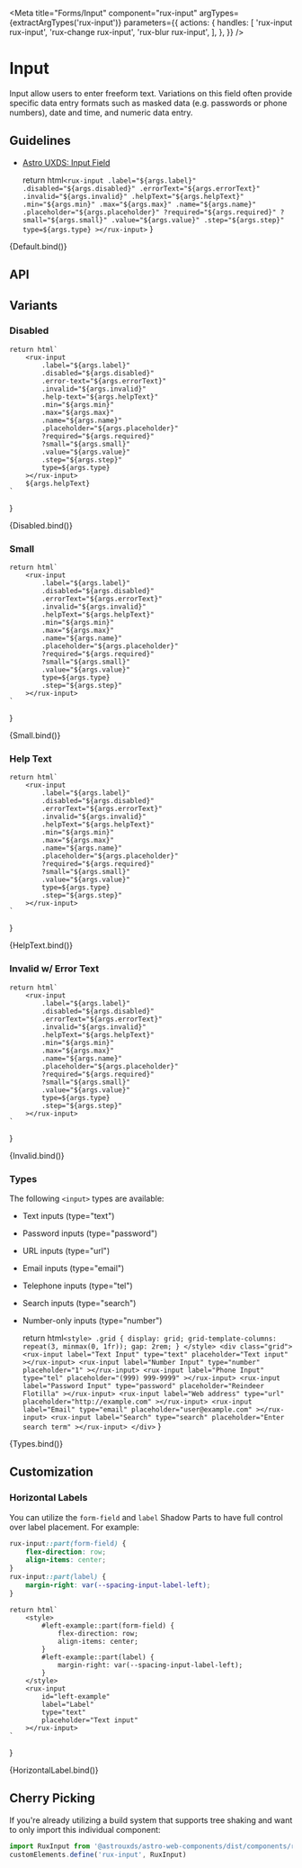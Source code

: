 
<Meta
    title="Forms/Input"
    component="rux-input"
    argTypes={extractArgTypes('rux-input')}
    parameters={{
        actions: {
            handles: [
                'rux-input rux-input',
                'rux-change rux-input',
                'rux-blur rux-input',
            ],
        },
    }}
/>

# Input

Input allow users to enter freeform text. Variations on this field often provide specific data entry formats such as masked data (e.g. passwords or phone numbers), date and time, and numeric data entry.

## Guidelines

-   [Astro UXDS: Input Field](https://www.astrouxds.com/components/input-field/)

    return html`
        <rux-input
            .label="${args.label}"
            .disabled="${args.disabled}"
            .errorText="${args.errorText}"
            .invalid="${args.invalid}"
            .helpText="${args.helpText}"
            .min="${args.min}"
            .max="${args.max}"
            .name="${args.name}"
            .placeholder="${args.placeholder}"
            ?required="${args.required}"
            ?small="${args.small}"
            .value="${args.value}"
            .step="${args.step}"
            type=${args.type}
        ></rux-input>
    `
}

<Canvas>
    <Story
        name="Default"
        args={{
            type: 'text',
            label: 'Input label',
        }}
    >
        {Default.bind()}
    </Story>
</Canvas>

## API

<ArgsTable of="rux-input" />

## Variants

### Disabled

    return html`
        <rux-input
            .label="${args.label}"
            .disabled="${args.disabled}"
            .error-text="${args.errorText}"
            .invalid="${args.invalid}"
            .help-text="${args.helpText}"
            .min="${args.min}"
            .max="${args.max}"
            .name="${args.name}"
            .placeholder="${args.placeholder}"
            ?required="${args.required}"
            ?small="${args.small}"
            .value="${args.value}"
            .step="${args.step}"
            type=${args.type}
        ></rux-input>
        ${args.helpText}
    `
}

<Canvas>
    <Story
        name="Disabled"
        args={{
            label: 'Disabled input',
            disabled: true,
            type: 'text',
        }}
    >
        {Disabled.bind()}
    </Story>
</Canvas>

### Small

    return html`
        <rux-input
            .label="${args.label}"
            .disabled="${args.disabled}"
            .errorText="${args.errorText}"
            .invalid="${args.invalid}"
            .helpText="${args.helpText}"
            .min="${args.min}"
            .max="${args.max}"
            .name="${args.name}"
            .placeholder="${args.placeholder}"
            ?required="${args.required}"
            ?small="${args.small}"
            .value="${args.value}"
            type=${args.type}
            .step="${args.step}"
        ></rux-input>
    `
}

<Canvas>
    <Story
        name="Small"
        args={{
            label: 'Small Label',
            small: true,
            type: 'text',
        }}
    >
        {Small.bind()}
    </Story>
</Canvas>

### Help Text

    return html`
        <rux-input
            .label="${args.label}"
            .disabled="${args.disabled}"
            .errorText="${args.errorText}"
            .invalid="${args.invalid}"
            .helpText="${args.helpText}"
            .min="${args.min}"
            .max="${args.max}"
            .name="${args.name}"
            .placeholder="${args.placeholder}"
            ?required="${args.required}"
            ?small="${args.small}"
            .value="${args.value}"
            type=${args.type}
            .step="${args.step}"
        ></rux-input>
    `
}

<Canvas>
    <Story
        name="Help Text"
        args={{
            label: 'Help text',
            helpText: 'Help text',
            type: 'text',
        }}
    >
        {HelpText.bind()}
    </Story>
</Canvas>

### Invalid w/ Error Text

    return html`
        <rux-input
            .label="${args.label}"
            .disabled="${args.disabled}"
            .errorText="${args.errorText}"
            .invalid="${args.invalid}"
            .helpText="${args.helpText}"
            .min="${args.min}"
            .max="${args.max}"
            .name="${args.name}"
            .placeholder="${args.placeholder}"
            ?required="${args.required}"
            ?small="${args.small}"
            .value="${args.value}"
            type=${args.type}
            .step="${args.step}"
        ></rux-input>
    `
}

<Canvas>
    <Story
        name="Invalid"
        args={{
            invalid: true,
            errorText: 'Field is required',
            label: 'Input Field',
            type: 'text',
        }}
    >
        {Invalid.bind()}
    </Story>
</Canvas>

### Types

The following `<input>` types are available:

-   Text inputs (type="text")
-   Password inputs (type="password")
-   URL inputs (type="url")
-   Email inputs (type="email")
-   Telephone inputs (type="tel")
-   Search inputs (type="search")
-   Number-only inputs (type="number")

    return html`
        <style>
            .grid {
                display: grid;
                grid-template-columns: repeat(3, minmax(0, 1fr));
                gap: 2rem;
            }
        </style>
        <div class="grid">
            <rux-input
                label="Text Input"
                type="text"
                placeholder="Text input"
            ></rux-input>
            <rux-input
                label="Number Input"
                type="number"
                placeholder="1"
            ></rux-input>
            <rux-input
                label="Phone Input"
                type="tel"
                placeholder="(999) 999-9999"
            ></rux-input>
            <rux-input
                label="Password Input"
                type="password"
                placeholder="Reindeer Flotilla"
            ></rux-input>
            <rux-input
                label="Web address"
                type="url"
                placeholder="http://example.com"
            ></rux-input>
            <rux-input
                label="Email"
                type="email"
                placeholder="user@example.com"
            ></rux-input>
            <rux-input
                label="Search"
                type="search"
                placeholder="Enter search term"
            ></rux-input>
        </div>
    `
}

<Canvas>
    <Story name="Types">{Types.bind()}</Story>
</Canvas>

## Customization

### Horizontal Labels

You can utilize the `form-field` and `label` Shadow Parts to have full control over label placement. For example:

```css
rux-input::part(form-field) {
    flex-direction: row;
    align-items: center;
}
rux-input::part(label) {
    margin-right: var(--spacing-input-label-left);
}
```

    return html`
        <style>
            #left-example::part(form-field) {
                flex-direction: row;
                align-items: center;
            }
            #left-example::part(label) {
                margin-right: var(--spacing-input-label-left);
            }
        </style>
        <rux-input
            id="left-example"
            label="Label"
            type="text"
            placeholder="Text input"
        ></rux-input>
    `
}

<Canvas>
    <Story name="Horizontal Label">{HorizontalLabel.bind()}</Story>
</Canvas>

## Cherry Picking

If you're already utilizing a build system that supports tree shaking and want to only import this individual component:

```js
import RuxInput from '@astrouxds/astro-web-components/dist/components/rux-input.js'
customElements.define('rux-input', RuxInput)
```
